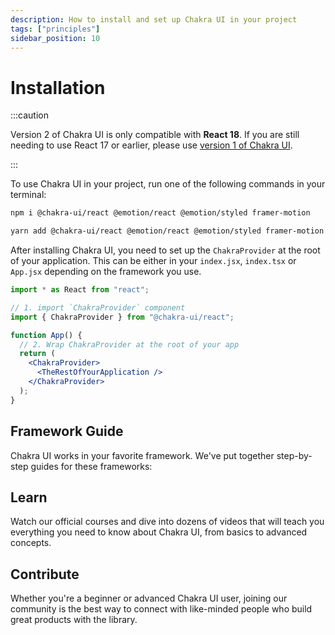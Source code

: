 ```yaml
---
description: How to install and set up Chakra UI in your project
tags: ["principles"]
sidebar_position: 10
---
```


# Installation

:::caution

Version 2 of Chakra UI is only compatible with **React 18**. If you are still
needing to use React 17 or earlier, please use
[version 1 of Chakra UI](https://v1.chakra-ui.com/guides/first-steps).

:::

To use Chakra UI in your project, run one of the following commands in your terminal:

```bash
npm i @chakra-ui/react @emotion/react @emotion/styled framer-motion
```

```bash
yarn add @chakra-ui/react @emotion/react @emotion/styled framer-motion
```

After installing Chakra UI, you need to set up the `ChakraProvider` at the root
of your application. This can be either in your `index.jsx`, `index.tsx` or
`App.jsx` depending on the framework you use.

```jsx live=false
import * as React from "react";

// 1. import `ChakraProvider` component
import { ChakraProvider } from "@chakra-ui/react";

function App() {
  // 2. Wrap ChakraProvider at the root of your app
  return (
    <ChakraProvider>
      <TheRestOfYourApplication />
    </ChakraProvider>
  );
}
```

## Framework Guide

Chakra UI works in your favorite framework. We've put together step-by-step
guides for these frameworks:

<FrameworkLinks />

## Learn

Watch our official courses and dive into dozens of videos that will teach you
everything you need to know about Chakra UI, from basics to advanced concepts.

<FeaturesCourses />

## Contribute

Whether you're a beginner or advanced Chakra UI user, joining our community is
the best way to connect with like-minded people who build great products with
the library.

<JoinCommunityCards />
